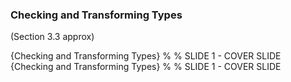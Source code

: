 
 

 
### Checking and Transforming Types

(Section 3.3 approx)
 
 \begin{itemize}
 \item The \texttt{is} family of commands can check if an object is of a certain type.

\item The \texttt{as} family of commands can (often) convert an object to a specified type (in some cases not feasible). 
\end{itemize}

 
{Checking and Transforming Types}
 % % SLIDE 1 - COVER SLIDE
 \begin{figure}
 \centering
 \includegraphics[width=1.2\linewidth]{images/numerictypes}    
 \end{figure}
 
{Checking and Transforming Types}
 % % SLIDE 1 - COVER SLIDE
 \begin{figure}
 \centering
 \includegraphics[width=1.2\linewidth]{images/typeconversion} 
 \end{figure}
   
<p>
 
